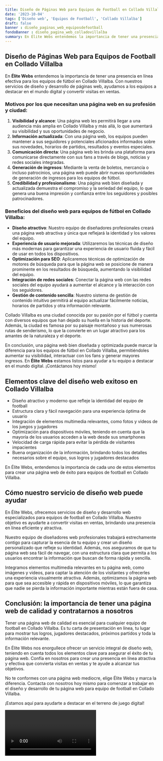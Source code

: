 ```yaml
---
title: Diseño de Páginas Web para Equipos de Football en Collado Villalba
date: '2023-10-04'
tags: ['Diseño web', 'Equipos de Football', 'Collado Villalba']
draft: false
banner : diseño_paginas_web_equiposdefootball
fondoBanner : diseño_pagina_web_colladovillalba
summary: En Élite Webs entendemos la importancia de tener una presencia en línea efectiva para los equipos de fútbol en Collado Villalba. Con nuestros servicios de diseño y desarrollo de páginas web, ayudamos a los equipos a destacar en el mundo digital y convertir visitas en ventas.
---
```


## Diseño de Páginas Web para Equipos de Football en Collado Villalba

En **Élite Webs** entendemos la importancia de tener una presencia en línea efectiva para los equipos de fútbol en Collado Villalba. Con nuestros servicios de diseño y desarrollo de páginas web, ayudamos a los equipos a destacar en el mundo digital y convertir visitas en ventas.

### Motivos por los que necesitan una página web en su profesión y ciudad:

1. **Visibilidad y alcance**: Una página web les permitirá llegar a una audiencia más amplia en Collado Villalba y más allá, lo que aumentará su visibilidad y sus oportunidades de negocio.
2. **Información actualizada**: Con una página web, los equipos pueden mantener a sus seguidores y potenciales aficionados informados sobre sus novedades, horarios de partidos, resultados y eventos especiales.
3. **Comunicación directa**: Una página web les brinda una plataforma para comunicarse directamente con sus fans a través de blogs, noticias y redes sociales integradas.
4. **Generación de ingresos**: Mediante la venta de boletos, mercancía o incluso patrocinios, una página web puede abrir nuevas oportunidades de generación de ingresos para los equipos de fútbol.
5. **Credibilidad y profesionalismo**: Una página web bien diseñada y actualizada demuestra el compromiso y la seriedad del equipo, lo que genera una buena impresión y confianza entre los seguidores y posibles patrocinadores.

### Beneficios del diseño web para equipos de fútbol en Collado Villalba:

- **Diseño atractivo**: Nuestro equipo de diseñadores profesionales creará una página web atractiva y única que reflejará la identidad y los valores del equipo.
- **Experiencia de usuario mejorada**: Utilizaremos las técnicas de diseño más modernas para garantizar una experiencia de usuario fluida y fácil de usar en todos los dispositivos.
- **Optimización para SEO**: Aplicaremos técnicas de optimización de motores de búsqueda para que la página web se posicione de manera prominente en los resultados de búsqueda, aumentando la visibilidad del equipo.
- **Integración de redes sociales**: Conectar la página web con las redes sociales del equipo ayudará a aumentar el alcance y la interacción con los seguidores.
- **Gestión de contenido sencilla**: Nuestro sistema de gestión de contenido intuitivo permitirá al equipo actualizar fácilmente noticias, horarios de partidos y otra información relevante.

Collado Villalba es una ciudad conocida por su pasión por el fútbol y cuenta con diversos equipos que han dejado su huella en la historia del deporte. Además, la ciudad es famosa por su paisaje montañoso y sus numerosas rutas de senderismo, lo que la convierte en un lugar atractivo para los amantes de la naturaleza y el deporte.

En conclusión, una página web bien diseñada y optimizada puede marcar la diferencia para los equipos de fútbol en Collado Villalba, permitiéndoles aumentar su visibilidad, interactuar con los fans y generar mayores ingresos. En **Élite Webs** estamos listos para ayudar a tu equipo a destacar en el mundo digital. ¡Contáctanos hoy mismo!

<GifSeo />

<Cta />

## Elementos clave del diseño web exitoso en Collado Villalba

- Diseño atractivo y moderno que refleje la identidad del equipo de football
- Estructura clara y fácil navegación para una experiencia óptima de usuario
- Integración de elementos multimedia relevantes, como fotos y videos de los juegos y jugadores
- Optimización para dispositivos móviles, teniendo en cuenta que la mayoría de los usuarios acceden a la web desde sus smartphones
- Velocidad de carga rápida para evitar la pérdida de visitantes impacientes
- Buena organización de la información, brindando todos los detalles necesarios sobre el equipo, sus logros y jugadores destacados

En Élite Webs, entendemos la importancia de cada uno de estos elementos para crear una página web de éxito para equipos de football en Collado Villalba.

## Cómo nuestro servicio de diseño web puede ayudar

En Élite Webs, ofrecemos servicios de diseño y desarrollo web especializados para equipos de football en Collado Villalba. Nuestro objetivo es ayudarte a convertir visitas en ventas, brindando una presencia en línea eficiente y atractiva.

Nuestro equipo de diseñadores web profesionales trabajará estrechamente contigo para capturar la esencia de tu equipo y crear un diseño personalizado que refleje su identidad. Además, nos aseguramos de que tu página web sea fácil de navegar, con una estructura clara que permita a los usuarios encontrar la información que buscan de forma rápida y sencilla. 

Integramos elementos multimedia relevantes en tu página web, como imágenes y videos, para captar la atención de los visitantes y ofrecerles una experiencia visualmente atractiva. Además, optimizamos la página web para que sea accesible y rápida en dispositivos móviles, lo que garantiza que nadie se pierda la información importante mientras están fuera de casa.

## Conclusión: la importancia de tener una página web de calidad y contratarnos a nosotros

Tener una página web de calidad es esencial para cualquier equipo de football en Collado Villalba. Es tu carta de presentación en línea, tu lugar para mostrar tus logros, jugadores destacados, próximos partidos y toda la información relevante.

En Élite Webs nos enorgullece ofrecer un servicio integral de diseño web, teniendo en cuenta todos los elementos clave para asegurar el éxito de tu página web. Confía en nosotros para crear una presencia en línea atractiva y efectiva que convierta visitas en ventas y te ayude a alcanzar tus objetivos.

No te conformes con una página web mediocre, elige Élite Webs y marca la diferencia. Contacta con nosotros hoy mismo para comenzar a trabajar en el diseño y desarrollo de tu página web para equipo de football en Collado Villalba.

¡Estamos aquí para ayudarte a destacar en el terreno de juego digital!

<Video />

<CtaBot job='Equipos de Football' city='Collado Villalba'/>

<Gmaps query='Collado Villalba+españa+maps' />